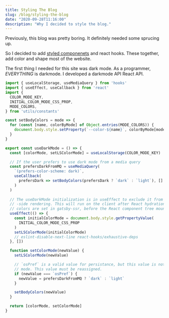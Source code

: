 ```yaml
---
title: Styling The Blog
slug: /blog/styling-the-blog
date: "2020-09-28T11:16:00"
description: "Why I decided to style the blog."
---
```



Previously, this blog was pretty boring. It definitely needed some sprucing up.

So I decided to add [styled componenets](https://styled-components.com) and react hooks. These together, add color and shape most of the website.

The first thing I needed for this site was dark mode. As a programmer, *EVERYTHING* is darkmode. I developed a darkmode API React API.

<BorderBox><DarkToggle /></BorderBox>



```js:title=src/hooks/useDarkMode.js
import { useLocalStorage, useMediaQuery } from 'hooks'
import { useEffect, useCallback } from 'react'
import {
  COLOR_MODE_KEY,
  INITIAL_COLOR_MODE_CSS_PROP,
  MODE_COLORS,
} from 'utils/constants'

const setBodyColors = mode => {
  for (const [name, colorByMode] of Object.entries(MODE_COLORS)) {
    document.body.style.setProperty(`--color-${name}`, colorByMode[mode])
  }
}

export const useDarkMode = () => {
  const [colorMode, setLSColorMode] = useLocalStorage(COLOR_MODE_KEY)

  // If the user prefers to use dark mode from a media query
  const prefersDarkFromMQ = useMediaQuery(
    `(prefers-color-scheme: dark)`,
    useCallback(
      prefersDark => setBodyColors(prefersDark ? `dark` : `light`), []
    )
  )
  
  // The useDarkMode initialization is in useEffect to exclude it from server
  // -side rendering. This will run on the client after React hydration. The 
  // colors are set in gatsby-ssr, before the React component tree mounts.
  useEffect(() => {
    const initialColorMode = document.body.style.getPropertyValue(
      INITIAL_COLOR_MODE_CSS_PROP
    )
    setLSColorMode(initialColorMode)
    // eslint-disable-next-line react-hooks/exhaustive-deps
  }, [])

  function setColorMode(newValue) {
    setLSColorMode(newValue)

    // `osPref` is a valid value for persistance, but this value is not a color
    // mode. This value must be reassigned.
    if (newValue === `osPref`) {
      newValue = prefersDarkFromMQ ? `dark` : `light`
    }

    setBodyColors(newValue)
  }

  return [colorMode, setColorMode]
}
```